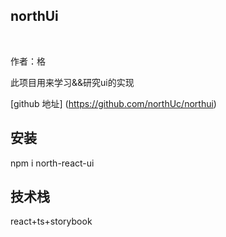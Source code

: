 <Meta title="north ui /Intro" />

## northUi

<br />

作者：格

此项目用来学习&&研究ui的实现

[github 地址] (https://github.com/northUc/northui)


## 安装
npm i north-react-ui

## 技术栈
react+ts+storybook
